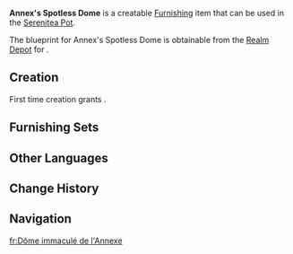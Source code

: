 {{Furnishing Infobox
|id             = 360305
|image          = Item Annex's Spotless Dome.png
|category       = Decoration
|subcategory    = Ceiling
|quality        = 3
|adeptal_energy = 30
|description    = The standard ceiling of the Illusory Annex resembles traditional architecture domes, with a circular central space that greatly enhances the sense of space within the building and improves overall lighting effects. They say that the dome's unique configuration also has the marvelous effect of contributing to indoor circulation, keeping the air inside relatively fresh.<br>However, by contrast, the flowing air, while swirling about carefully groomed hair and skirts, also stirs up dust.<br>This means dust cannot accumulate in specific corners for an extended period, but also evenly distributes it throughout the entire room. If one deceived by the brief cleanliness of the room should neglect to clean it, dust will soon become the master of this room.<br>But then again, what room is not ultimately subject to the mastery of dust?
|blueprint      = Realm Depot
}}
'''Annex's Spotless Dome''' is a creatable [[Furnishing]] item that can be used in the [[Serenitea Pot]].

The blueprint for Annex's Spotless Dome is obtainable from the [[Realm Depot]] for {{Item|Realm Currency|24|x=160}}.

==Creation==
First time creation grants {{Item|Trust|24|x=60}}.
{{Recipe
|type = Creation
|time = 14h
|Iron Chunk = 6
|White Iron Chunk = 6
|sort = Iron Chunk;White Iron Chunk
}}

==Furnishing Sets==
{{Craft Usage|type=Furnishing Set}}

==Other Languages==
{{Other Languages
|en      = Annex's Spotless Dome
|zhs     = 「别宫的无垢穹顶」
|zhs_rm  = 
|zht     = 「別宮的無垢穹頂」
|zht_rm  = 
|zh_tl   = 
|ja      = 「小宮殿の無垢なる頂」
|ja_rm   = "Shoukyuuden no Muku Naru Itadaki"
|ja_tl   = 
|ko      = 「별궁의 무결한 지붕」
|ko_rm   = 
|ko_tl   = 
|es      = Bóveda inmaculada del Palacete fantástico
|es_tl   = Fantastic Palace Immaculate Dome
|fr      = Dôme immaculé de l'Annexe
|fr_tl   = Annex's Immaculate Dome
|ru      = Дворцовый безупречный купол
|ru_tl   = 
|th      = "หลังคาโดมบริสุทธิ์ของวิหาร"
|th_rm   = 
|th_tl   = 
|vi      = Mái Vòm Biệt Thự Không Tì Vết
|vi_tl   = 
|de      = „Makelloses Kuppelgewölbe des äußeren Palasts“
|de_tl   = "Spotless Dome of the Outer Palace"
|id      = Kubah Tak Bernoda Istana
|id_tl   = Palace's Spotless Dome
|pt      = Redoma Impecável do Anexo
|pt_tl   = 
|tr      = Ek Binanın Kusursuz Kubbesi
|tr_tl   = 
|it      = Volta immacolata della dépendance
|it_tl   = 
}}

==Change History==
{{Change History|4.3}}

==Navigation==
{{Furnishing Navbox|interior}}

[[fr:Dôme immaculé de l'Annexe]]